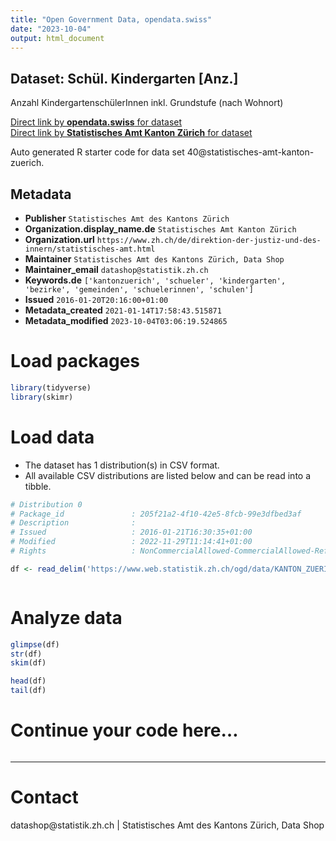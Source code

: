 ```yaml
---
title: "Open Government Data, opendata.swiss"
date: "2023-10-04"
output: html_document
---
```


## Dataset: Schül. Kindergarten [Anz.]

Anzahl KindergartenschülerInnen inkl. Grundstufe (nach Wohnort)

[Direct link by **opendata.swiss** for dataset](https://opendata.swiss/de/dataset/schul-kindergarten-anz)<br>
[Direct link by **Statistisches Amt Kanton Zürich** for dataset](https://www.zh.ch/de/politik-staat/gemeinden/gemeindeportraet.html)

Auto generated R starter code for data set 40@statistisches-amt-kanton-zuerich.

## Metadata

- **Publisher** `Statistisches Amt des Kantons Zürich`
- **Organization.display_name.de** `Statistisches Amt Kanton Zürich`
- **Organization.url** `https://www.zh.ch/de/direktion-der-justiz-und-des-innern/statistisches-amt.html`
- **Maintainer** `Statistisches Amt des Kantons Zürich, Data Shop`
- **Maintainer_email** `datashop@statistik.zh.ch`
- **Keywords.de** `['kantonzuerich', 'schueler', 'kindergarten', 'bezirke', 'gemeinden', 'schuelerinnen', 'schulen']`
- **Issued** `2016-01-20T20:16:00+01:00`
- **Metadata_created** `2021-01-14T17:58:43.515871`
- **Metadata_modified** `2023-10-04T03:06:19.524865`


# Load packages

```r

library(tidyverse)
library(skimr)

```

# Load data

-   The dataset has 1 distribution(s) in CSV format.
-   All available CSV distributions are listed below and can be read into a tibble.

```r

# Distribution 0
# Package_id               : 205f21a2-4f10-42e5-8fcb-99e3dfbed3af
# Description              : 
# Issued                   : 2016-01-21T16:30:35+01:00
# Modified                 : 2022-11-29T11:14:41+01:00
# Rights                   : NonCommercialAllowed-CommercialAllowed-ReferenceRequired

df <- read_delim('https://www.web.statistik.zh.ch/ogd/data/KANTON_ZUERICH_143.csv')



```

# Analyze data

```r

glimpse(df)
str(df)
skim(df)

head(df)
tail(df)

```

# Continue your code here...

```r

```

------------------------------------------------------------------------

# Contact

datashop@statistik.zh.ch | Statistisches Amt des Kantons Zürich, Data Shop
